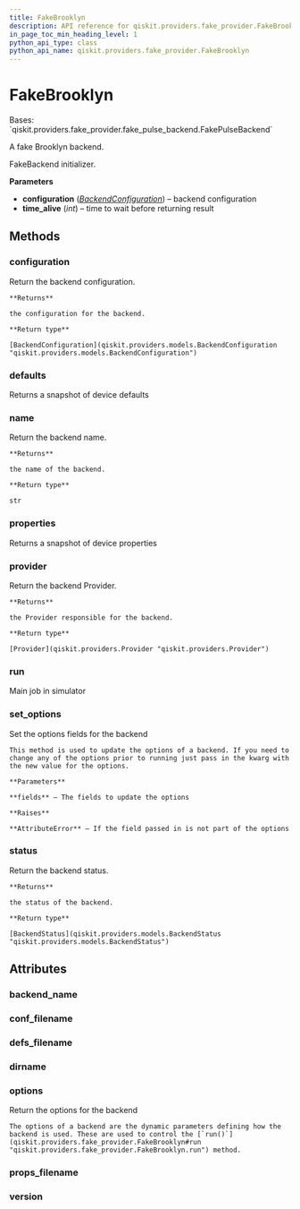 ```yaml
---
title: FakeBrooklyn
description: API reference for qiskit.providers.fake_provider.FakeBrooklyn
in_page_toc_min_heading_level: 1
python_api_type: class
python_api_name: qiskit.providers.fake_provider.FakeBrooklyn
---
```


# FakeBrooklyn

<Class id="qiskit.providers.fake_provider.FakeBrooklyn" github="https://github.com/qiskit/qiskit/tree/stable/0.22/qiskit/providers/fake_provider/backends/brooklyn/fake_brooklyn.py" signature="FakeBrooklyn">
  Bases: `qiskit.providers.fake_provider.fake_pulse_backend.FakePulseBackend`

  A fake Brooklyn backend.

  FakeBackend initializer.

  **Parameters**

  *   **configuration** ([*BackendConfiguration*](qiskit.providers.models.BackendConfiguration "qiskit.providers.models.BackendConfiguration")) – backend configuration
  *   **time\_alive** (*int*) – time to wait before returning result

  ## Methods

  ### configuration

  <Function id="qiskit.providers.fake_provider.FakeBrooklyn.configuration" name="configuration" signature="FakeBrooklyn.configuration()">
    Return the backend configuration.

    **Returns**

    the configuration for the backend.

    **Return type**

    [BackendConfiguration](qiskit.providers.models.BackendConfiguration "qiskit.providers.models.BackendConfiguration")
  </Function>

  ### defaults

  <Function id="qiskit.providers.fake_provider.FakeBrooklyn.defaults" name="defaults" signature="FakeBrooklyn.defaults()">
    Returns a snapshot of device defaults
  </Function>

  ### name

  <Function id="qiskit.providers.fake_provider.FakeBrooklyn.name" name="name" signature="FakeBrooklyn.name()">
    Return the backend name.

    **Returns**

    the name of the backend.

    **Return type**

    str
  </Function>

  ### properties

  <Function id="qiskit.providers.fake_provider.FakeBrooklyn.properties" name="properties" signature="FakeBrooklyn.properties()">
    Returns a snapshot of device properties
  </Function>

  ### provider

  <Function id="qiskit.providers.fake_provider.FakeBrooklyn.provider" name="provider" signature="FakeBrooklyn.provider()">
    Return the backend Provider.

    **Returns**

    the Provider responsible for the backend.

    **Return type**

    [Provider](qiskit.providers.Provider "qiskit.providers.Provider")
  </Function>

  ### run

  <Function id="qiskit.providers.fake_provider.FakeBrooklyn.run" name="run" signature="FakeBrooklyn.run(run_input, **kwargs)">
    Main job in simulator
  </Function>

  ### set\_options

  <Function id="qiskit.providers.fake_provider.FakeBrooklyn.set_options" name="set_options" signature="FakeBrooklyn.set_options(**fields)">
    Set the options fields for the backend

    This method is used to update the options of a backend. If you need to change any of the options prior to running just pass in the kwarg with the new value for the options.

    **Parameters**

    **fields** – The fields to update the options

    **Raises**

    **AttributeError** – If the field passed in is not part of the options
  </Function>

  ### status

  <Function id="qiskit.providers.fake_provider.FakeBrooklyn.status" name="status" signature="FakeBrooklyn.status()">
    Return the backend status.

    **Returns**

    the status of the backend.

    **Return type**

    [BackendStatus](qiskit.providers.models.BackendStatus "qiskit.providers.models.BackendStatus")
  </Function>

  ## Attributes

  ### backend\_name

  <Attribute id="qiskit.providers.fake_provider.FakeBrooklyn.backend_name" name="backend_name" attributeValue="= 'fake_brooklyn'" />

  ### conf\_filename

  <Attribute id="qiskit.providers.fake_provider.FakeBrooklyn.conf_filename" name="conf_filename" attributeValue="= 'conf_brooklyn.json'" />

  ### defs\_filename

  <Attribute id="qiskit.providers.fake_provider.FakeBrooklyn.defs_filename" name="defs_filename" attributeValue="= 'defs_brooklyn.json'" />

  ### dirname

  <Attribute id="qiskit.providers.fake_provider.FakeBrooklyn.dirname" name="dirname" attributeValue="= '/home/runner/work/qiskit/qiskit/.tox/docs/lib/python3.8/site-packages/qiskit/providers/fake_provider/backends/brooklyn'" />

  ### options

  <Attribute id="qiskit.providers.fake_provider.FakeBrooklyn.options" name="options">
    Return the options for the backend

    The options of a backend are the dynamic parameters defining how the backend is used. These are used to control the [`run()`](qiskit.providers.fake_provider.FakeBrooklyn#run "qiskit.providers.fake_provider.FakeBrooklyn.run") method.
  </Attribute>

  ### props\_filename

  <Attribute id="qiskit.providers.fake_provider.FakeBrooklyn.props_filename" name="props_filename" attributeValue="= 'props_brooklyn.json'" />

  ### version

  <Attribute id="qiskit.providers.fake_provider.FakeBrooklyn.version" name="version" attributeValue="= 1" />
</Class>

